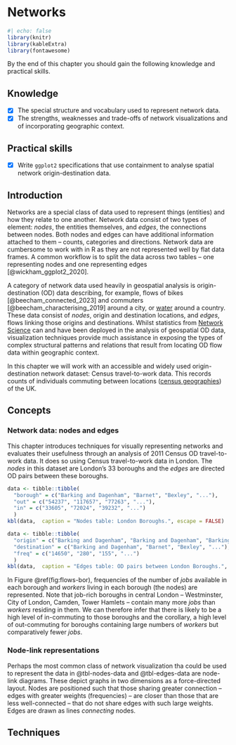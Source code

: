 # Networks {#sec-network}

```r
#| echo: false
library(knitr)
library(kableExtra)
library(fontawesome)
```

By the end of this chapter you should gain the following knowledge and practical skills.

::: {.callout-note}

## Knowledge

- [x] The special structure and vocabulary used to represent network data.
- [x] The strengths, weaknesses and trade-offs of network visualizations and of incorporating geographic context.

:::


::: {.callout-note}

## Practical skills

- [x] Write `ggplot2` specifications that use containment to analyse spatial network origin-destination data.

:::

## Introduction

Networks are a special class of data used to represent things (entities) and how they relate to one another. Network data consist of two types of element: *nodes*, the entities themselves, and *edges*, the connections between nodes. Both nodes and edges can have additional information attached to them -- counts, categories and directions. Network data are cumbersome to work with in R as they are not represented well  by flat data frames. A common workflow is to split the data across two tables -- one representing nodes and one representing edges [@wickham_ggplot2_2020].

A category of network data used heavily in geospatial analysis is origin-destination (OD) data describing, for example, flows of bikes [@beecham_connected_2023] and commuters [@beecham_characterising_2019] around a city, or [water](https://public.tableau.com/profile/robradburn#!/vizhome/LiquidCapital/VirtualWater) around a country. These data consist of *nodes*, origin and destination locations, and *edges*, flows linking those origins and destinations. Whilst statistics from [Network Science](https://en.wikipedia.org/wiki/Network_science) can and have been deployed in the analysis of geospatial OD data, visualization techniques provide much assistance in exposing the types of complex structural patterns and relations that result from locating OD flow data within geographic context.

In this chapter we will work with an accessible and widely used origin-destination network dataset: Census travel-to-work data. This records counts of individuals commuting between locations ([census geographies](https://www.ons.gov.uk/methodology/geography/ukgeographies/censusgeography#census-geography)) of the UK.


## Concepts

### Network data: nodes and edges

This chapter introduces techniques for visually representing networks and evaluates their usefulness through an analysis of 2011 Census OD travel-to-work data.  It does so using Census travel-to-work data in London. The *nodes* in this dataset are London's 33 boroughs and the *edges* are directed OD pairs between these boroughs.

```r
data <- tibble::tibble(
  "borough" = c("Barking and Dagenham", "Barnet", "Bexley", "..."),
  "out" = c("54237", "117657", "77263", "..."),
  "in" = c("33605", "72024", "39232", "...")
  )
kbl(data,  caption = "Nodes table: London Boroughs.", escape = FALSE) |> kable_minimal()
```


```r
data <- tibble::tibble(
  "origin" = c("Barking and Dagenham", "Barking and Dagenham", "Barking and Dagenham", "..."),
  "destination" = c("Barking and Dagenham", "Barnet", "Bexley", "..."),
  "freq" = c("14650", "280", "155", "...")
  )
kbl(data,  caption = "Edges table: OD pairs between London Boroughs.", escape = FALSE) |> kable_minimal()
```

In Figure \@ref(fig:flows-bor), frequencies of the number of *jobs* available in each borough and *workers* living in each borough (the nodes) are represented. Note that job-rich boroughs in central London -- Westminster, City of London, Camden, Tower Hamlets -- contain many more *jobs* than *workers* residing in them. We can therefore infer that there is likely to be a high level of in-commuting to those boroughs and the corollary, a high level of out-commuting for boroughs containing large numbers of *workers* but comparatively fewer *jobs*. 


### Node-link representations

Perhaps the most common class of network visualization tha could be used to represent the data in  @tbl-nodes-data and @tbl-edges-data are node-link diagrams. These depict graphs in two dimensions as a force-directed layout. Nodes are positioned such that those sharing greater connection -- edges with greater weights (frequencies) -- are closer than those that are less well-connected -- that do not share edges with such large weights. Edges are drawn as lines *connecting* nodes.


## Techniques
